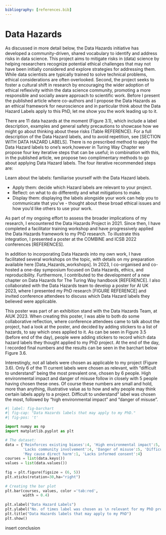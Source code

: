 ```yaml
---
bibliography: [references.bib]
---
```

# Data Hazards 

As discussed in more detail below, the Data Hazards initiative has developed a community-driven, shared vocabulary to identify and address risks in data science. This project aims to mitigate risks in (data) science by helping researchers recognize potential ethical challenges that may not have been initially considered and explore strategies for addressing them. While data scientists are typically trained to solve technical problems, ethical considerations are often overlooked. Second, the project seeks to foster a cultural shift in research by encouraging the wider adoption of ethical reflexivity within the data science community, promoting a more responsible and socially aware approach to scientific work. Before I present the published article where co-authors and I propose the Data Hazards as an ethical framework for neuroscience and in particular think about the Data Hazard Labels apply to this PhD, let me show you the work leading up to it. 

There are 11 data hazards at the moment (Figure 3.1), which include a label description, examples and general safety precautions to showcase how we might go about thinking about these risks (Table REFERENCE). For a full description of the Data Hazard labels, and to avoid repetition, see [SECTION WITH DATA HAZARD LABELS]. There is no prescribed method to apply the Data Hazard labels to one's work,however in Turing Way Chapter we propose four key iterative steps that can be useful; in combination with this, in the published article, we propose two complimentary methods to go about applying Data Hazard labels. The four iterative recommended steps are:

Learn about the labels: familiarise yourself with the Data Hazard labels.

- Apply them: decide which Hazard labels are relevant to your project.
- Reflect: on what to do differently and what mitigations to make.
- Display them: displaying the labels alongside your work can help you to communicate that you’ve - thought about these broad ethical issues and how you’d like others to use your work.

As part of my ongoing effort to assess the broader implications of my research, I encountered the Data Hazards Project in 2021. Since then, I have completed a facilitator training workshop and have progressively applied the Data Hazards framework to my PhD research. To illustrate this integration, I presented a poster at the COMBINE and ICSB 2022 conferences [REFERENCES].

In addition to incorporating Data Hazards into my own work, I have facilitated several workshops on the topic, with details on my preparation available here [Data_Hazards_workshops]. In 2023, I co-organised and co-hosted a one-day symposium focused on Data Hazards, ethics, and reproducibility. Furthermore, I contributed to the development of a new chapter on Data Hazards for The Turing Way handbook [REFERENCE]. I also collaborated with the Data Hazards team to develop a poster for AI UK 2023, where I presented my PhD research [FIGURE REFERENCE] and invited conference attendees to discuss which Data Hazard labels they believed were applicable.

This poster was part of an exhibition stand with the Data Hazards Team, at AIUK 2023. When creating this poster, I was able to both do some collaborative reflection, where conference attendees came to talk about the project, had a look at the poster, and decided by adding stickers to a list of hazards, to say which ones applied to it. As can be seen in Figure 3.5 (before end of the day), people were adding stickers to record which data hazard labels they thought applied to my PhD project. At the end of the day, I recorded final numbers and the results can be seen in the barchart below Figure 3.6.

Interestingly, not all labels were chosen as applicable to my project (Figure 3.6). Only 6 of the 11 current labels were chosen as relevant, with “difficult to understand” being the most prevalent one, chosen by 6 people. High environmental impact and danger of misuse follow in closely with 5 people having chosen these ones. Of course these numbers are small and hold, more than anything, illustrative value as to how and why people may think certain labels apply to a project. Difficult to understand” label was chosen the most, followed by “high environmental impact” and “danger of misuse”. 

```python
#| label: fig-barchart
#| fig-cap: "Data Hazards labels that may apply to my PhD."
#| fig-pos: 't'

import numpy as np
import matplotlib.pyplot as plt

# The dataset:
data = {'Reinforces existing biases':4, 'High environmental impact':5,
        'Lacks community involvement':4, 'Danger of misuse':5, 'Difficult to understand':6,
        'May cause direct harm':1, 'Lacks informed consent':4}
courses = list(data.keys())
values = list(data.values())
  
fig = plt.figure(figsize = (6, 5))
plt.xticks(rotation=30,ha="right")
 
# Creating the bar plot
plt.bar(courses, values, color ='tab:red',
        width = 0.4)
 
plt.xlabel("Data Hazard Labels")
plt.ylabel("No. of times label was chosen as \n relevant for my PhD project")
plt.title("Data Hazards labels that may apply to my PhD")
plt.show()
```

{insert paper}

conclusion 